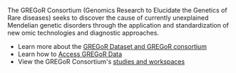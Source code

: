 The GREGoR Consortium (Genomics Research to Elucidate the Genetics of Rare diseases) seeks to discover the cause of currently unexplained Mendelian genetic disorders through the application and standardization of new omic technologies and diagnostic approaches.

- Learn more about the [GREGoR Dataset and GREGoR consortium](https://gregorconsortium.org/data)
- Learn how to [Access GREGoR Data](https://gregorconsortium.org/data#accessing-gregor-data)
- View the GREGoR Consortium's [studies and workspaces](/data/consortia/GREGoR/studies)
